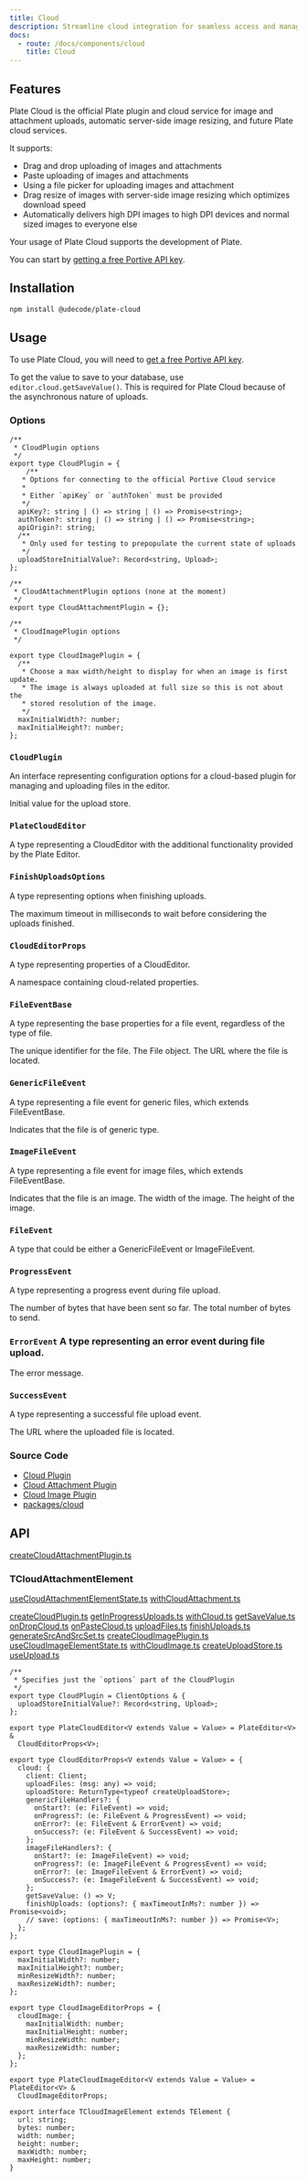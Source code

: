 ```yaml
---
title: Cloud
description: Streamline cloud integration for seamless access and management of cloud-based resources.
docs:
  - route: /docs/components/cloud
    title: Cloud
---
```


<ComponentPreview name="cloud-demo" padding="md" />

## Features

Plate Cloud is the official Plate plugin and cloud service for image and attachment uploads, automatic server-side image resizing, and future Plate cloud services.

It supports:

- Drag and drop uploading of images and attachments
- Paste uploading of images and attachments
- Using a file picker for uploading images and attachment
- Drag resize of images with server-side image resizing which optimizes download speed
- Automatically delivers high DPI images to high DPI devices and normal sized images to everyone else

Your usage of Plate Cloud supports the development of Plate.

You can start by [getting a free Portive API key](https://admin.portive.com/).

## Installation

```bash
npm install @udecode/plate-cloud
```

## Usage

To use Plate Cloud, you will need to [get a free Portive API key](https://www.portive.com/).

To get the value to save to your database, use `editor.cloud.getSaveValue()`. This is required for Plate Cloud because of the asynchronous nature of uploads.

### Options

```tsx
/**
 * CloudPlugin options
 */
export type CloudPlugin = {
    /**
   * Options for connecting to the official Portive Cloud service
   *
   * Either `apiKey` or `authToken` must be provided
   */
  apiKey?: string | () => string | () => Promise<string>;
  authToken?: string | () => string | () => Promise<string>;
  apiOrigin?: string;
  /**
   * Only used for testing to prepopulate the current state of uploads
   */
  uploadStoreInitialValue?: Record<string, Upload>;
};

/**
 * CloudAttachmentPlugin options (none at the moment)
 */
export type CloudAttachmentPlugin = {};

/**
 * CloudImagePlugin options
 */

export type CloudImagePlugin = {
  /**
   * Choose a max width/height to display for when an image is first update.
   * The image is always uploaded at full size so this is not about the
   * stored resolution of the image.
   */
  maxInitialWidth?: number;
  maxInitialHeight?: number;
};
```

### `CloudPlugin`

An interface representing configuration options for a cloud-based plugin for managing and uploading files in the editor.

<APIParameters>
  <APIItem
    name="uploadStoreInitialValue"
    type="Record<string, Upload>"
    optional
  >
    Initial value for the upload store.
  </APIItem>
</APIParameters>

### `PlateCloudEditor`

A type representing a CloudEditor with the additional functionality provided by the Plate Editor.

### `FinishUploadsOptions`

A type representing options when finishing uploads.

<APIParameters>
  <APIItem name="maxTimeoutInMs" type="number" optional>
    The maximum timeout in milliseconds to wait before considering the uploads
    finished.
  </APIItem>
</APIParameters>

### `CloudEditorProps`

A type representing properties of a CloudEditor.

<APIParameters>
  <APIItem name="cloud" type="Object">
    A namespace containing cloud-related properties.
  </APIItem>
</APIParameters>

### `FileEventBase`

A type representing the base properties for a file event, regardless
of the type of file.

<APIParameters>
  <APIItem name="id" type="string">
    The unique identifier for the file.
  </APIItem>
  <APIItem name="file" type="File">
    The File object.
  </APIItem>
  <APIItem name="url" type="string">
    The URL where the file is located.
  </APIItem>
</APIParameters>

### `GenericFileEvent`

A type representing a file event for generic files, which extends
FileEventBase.

<APIParameters>
  <APIItem name="type" type="'generic'">
    Indicates that the file is of generic type.
  </APIItem>
</APIParameters>

### `ImageFileEvent`

A type representing a file event for image files, which extends FileEventBase.

<APIParameters>
  <APIItem name="type" type="'image'">
    Indicates that the file is an image.
  </APIItem>
  <APIItem name="width" type="number">
    The width of the image.
  </APIItem>
  <APIItem name="height" type="number">
    The height of the image.
  </APIItem>
</APIParameters>

### `FileEvent`

A type that could be either a GenericFileEvent or ImageFileEvent.

### `ProgressEvent`

A type representing a progress event during file upload.

<APIParameters>
  <APIItem name="sentBytes" type="number">
    The number of bytes that have been sent so far.
  </APIItem>
  <APIItem name="totalBytes" type="number">
    The total number of bytes to send.
  </APIItem>
</APIParameters>

### `ErrorEvent` A type representing an error event during file upload.

<APIParameters>
  <APIItem name="message" type="string">
    The error message.
  </APIItem>
</APIParameters>

### `SuccessEvent`

A type representing a successful file upload event.

<APIParameters>
  <APIItem name="url" type="string">
    The URL where the uploaded file is located.
  </APIItem>
</APIParameters>

### Source Code

- [Cloud Plugin](https://github.com/udecode/plate/blob/plate-ui-tw/packages/cloud/src/cloud/createCloudPlugin.ts)
- [Cloud Attachment Plugin](https://github.com/udecode/plate/blob/plate-ui-tw/packages/cloud/src/attachment/createCloudAttachmentPlugin.ts)
- [Cloud Image Plugin](https://github.com/udecode/plate/blob/plate-ui-tw/packages/cloud/src/image/createCloudImagePlugin.ts)
- [packages/cloud](https://github.com/udecode/plate/tree/main/packages/cloud)

## API

[createCloudAttachmentPlugin.ts](..%2F..%2F..%2F..%2Fpackages%2Fcloud%2Fsrc%2Fattachment%2FcreateCloudAttachmentPlugin.ts)

### TCloudAttachmentElement

[useCloudAttachmentElementState.ts](..%2F..%2F..%2F..%2Fpackages%2Fcloud%2Fsrc%2Fattachment%2FuseCloudAttachmentElementState.ts)
[withCloudAttachment.ts](..%2F..%2F..%2F..%2Fpackages%2Fcloud%2Fsrc%2Fattachment%2FwithCloudAttachment.ts)

[createCloudPlugin.ts](..%2F..%2F..%2F..%2Fpackages%2Fcloud%2Fsrc%2Fcloud%2FcreateCloudPlugin.ts)
[getInProgressUploads.ts](..%2F..%2F..%2F..%2Fpackages%2Fcloud%2Fsrc%2Fcloud%2FgetInProgressUploads.ts)
[withCloud.ts](..%2F..%2F..%2F..%2Fpackages%2Fcloud%2Fsrc%2Fcloud%2FwithCloud.ts)
[getSaveValue.ts](..%2F..%2F..%2F..%2Fpackages%2Fcloud%2Fsrc%2Fcloud%2FgetSaveValue.ts)
[onDropCloud.ts](..%2F..%2F..%2F..%2Fpackages%2Fcloud%2Fsrc%2Fcloud%2Fhandlers.ts)
[onPasteCloud.ts](..%2F..%2F..%2F..%2Fpackages%2Fcloud%2Fsrc%2Fcloud%2Fhandlers.ts)
[uploadFiles.ts](..%2F..%2F..%2F..%2Fpackages%2Fcloud%2Fsrc%2Fcloud%2FuploadFiles.ts)
[finishUploads.ts](..%2F..%2F..%2F..%2Fpackages%2Fcloud%2Fsrc%2Fcloud%2FfinishUploads.ts)
[generateSrcAndSrcSet.ts](..%2F..%2F..%2F..%2Fpackages%2Fcloud%2Fsrc%2Fcloud%2FgenerateSrcAndSrcSet.ts)
[createCloudImagePlugin.ts](..%2F..%2F..%2F..%2Fpackages%2Fcloud%2Fsrc%2Fimage%2FcreateCloudImagePlugin.ts)
[useCloudImageElementState.ts](..%2F..%2F..%2F..%2Fpackages%2Fcloud%2Fsrc%2Fimage%2FuseCloudImageElementState.ts)
[withCloudImage.ts](..%2F..%2F..%2F..%2Fpackages%2Fcloud%2Fsrc%2Fimage%2FwithCloudImage.ts)
[createUploadStore.ts](..%2F..%2F..%2F..%2Fpackages%2Fcloud%2Fsrc%2Fupload%2FcreateUploadStore.ts)
[useUpload.ts](..%2F..%2F..%2F..%2Fpackages%2Fcloud%2Fsrc%2Fupload%2FuseUpload.ts)

```tsx
/**
 * Specifies just the `options` part of the CloudPlugin
 */
export type CloudPlugin = ClientOptions & {
  uploadStoreInitialValue?: Record<string, Upload>;
};

export type PlateCloudEditor<V extends Value = Value> = PlateEditor<V> &
  CloudEditorProps<V>;

export type CloudEditorProps<V extends Value = Value> = {
  cloud: {
    client: Client;
    uploadFiles: (msg: any) => void;
    uploadStore: ReturnType<typeof createUploadStore>;
    genericFileHandlers?: {
      onStart?: (e: FileEvent) => void;
      onProgress?: (e: FileEvent & ProgressEvent) => void;
      onError?: (e: FileEvent & ErrorEvent) => void;
      onSuccess?: (e: FileEvent & SuccessEvent) => void;
    };
    imageFileHandlers?: {
      onStart?: (e: ImageFileEvent) => void;
      onProgress?: (e: ImageFileEvent & ProgressEvent) => void;
      onError?: (e: ImageFileEvent & ErrorEvent) => void;
      onSuccess?: (e: ImageFileEvent & SuccessEvent) => void;
    };
    getSaveValue: () => V;
    finishUploads: (options?: { maxTimeoutInMs?: number }) => Promise<void>;
    // save: (options: { maxTimeoutInMs?: number }) => Promise<V>;
  };
};

export type CloudImagePlugin = {
  maxInitialWidth?: number;
  maxInitialHeight?: number;
  minResizeWidth?: number;
  maxResizeWidth?: number;
};

export type CloudImageEditorProps = {
  cloudImage: {
    maxInitialWidth: number;
    maxInitialHeight: number;
    minResizeWidth: number;
    maxResizeWidth: number;
  };
};

export type PlateCloudImageEditor<V extends Value = Value> = PlateEditor<V> &
  CloudImageEditorProps;

export interface TCloudImageElement extends TElement {
  url: string;
  bytes: number;
  width: number;
  height: number;
  maxWidth: number;
  maxHeight: number;
}
```
